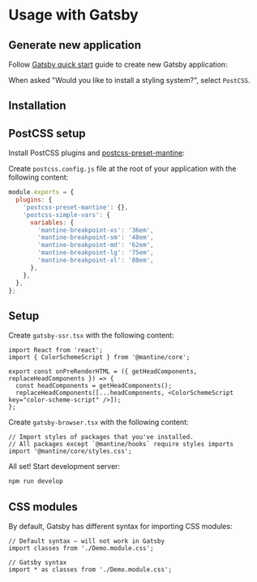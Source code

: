 

# Usage with Gatsby

## Generate new application

Follow [Gatsby quick start](https://www.gatsbyjs.com/docs/quick-start/) guide to
create new Gatsby application:

<NpmScript yarnScript="yarn create gatsby" npmScript="npm init gatsby" />

When asked "Would you like to install a styling system?", select `PostCSS`.

## Installation

<PackagesInstallation />

## PostCSS setup

Install PostCSS plugins and [postcss-preset-mantine](/styles/postcss-preset):

<InstallScript packages="postcss-preset-mantine postcss-simple-vars" dev />

Create `postcss.config.js` file at the root of your application with the following content:

```js
module.exports = {
  plugins: {
    'postcss-preset-mantine': {},
    'postcss-simple-vars': {
      variables: {
        'mantine-breakpoint-xs': '36em',
        'mantine-breakpoint-sm': '48em',
        'mantine-breakpoint-md': '62em',
        'mantine-breakpoint-lg': '75em',
        'mantine-breakpoint-xl': '88em',
      },
    },
  },
};
```

## Setup

Create `gatsby-ssr.tsx` with the following content:

```tsx
import React from 'react';
import { ColorSchemeScript } from '@mantine/core';

export const onPreRenderHTML = ({ getHeadComponents, replaceHeadComponents }) => {
  const headComponents = getHeadComponents();
  replaceHeadComponents([...headComponents, <ColorSchemeScript key="color-scheme-script" />]);
};
```

Create `gatsby-browser.tsx` with the following content:

```tsx
// Import styles of packages that you've installed.
// All packages except `@mantine/hooks` require styles imports
import '@mantine/core/styles.css';
```

All set! Start development server:

```bash
npm run develop
```

## CSS modules

By default, Gatsby has different syntax for importing CSS modules:

```tsx
// Default syntax – will not work in Gatsby
import classes from './Demo.module.css';

// Gatsby syntax
import * as classes from './Demo.module.css';
```
